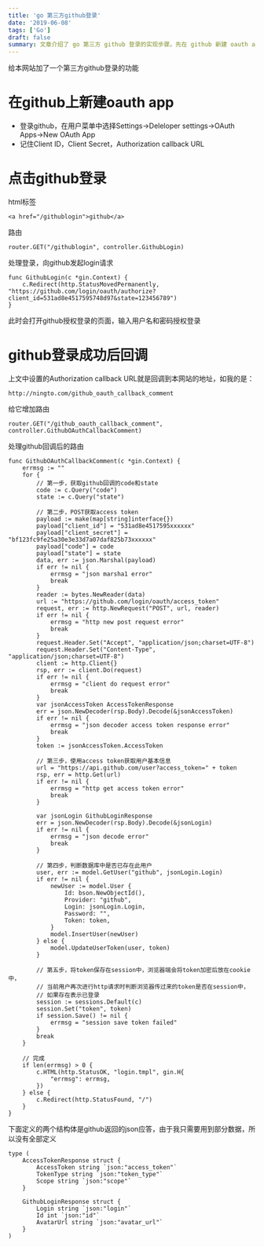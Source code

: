 ```yaml
---
title: 'go 第三方github登录'
date: '2019-06-08'
tags: ['Go']
draft: false
summary: 文章介绍了 go 第三方 github 登录的实现步骤。先在 github 新建 oauth app 获相关信息，通过 html 标签和路由实现点击 github 登录，再处理 github 登录成功后的回调，获取 access token 及用户信息，判断并处理用户，将 token 保存在 session 中，还定义了 github 返回的 json 应答结构体。 
---
```


给本网站加了一个第三方github登录的功能

# 在github上新建oauth app
* 登录github，在用户菜单中选择Settings->Deleloper settings->OAuth Apps->New OAuth App
* 记住Client ID，Client Secret，Authorization callback URL

# 点击github登录
html标签
```
<a href="/githublogin">github</a>
```
路由
```
router.GET("/githublogin", controller.GithubLogin)
```
处理登录，向github发起login请求
```
func GithubLogin(c *gin.Context) {
	c.Redirect(http.StatusMovedPermanently, "https://github.com/login/oauth/authorize?client_id=531ad8e4517595748d97&state=123456789")
}
```
此时会打开github授权登录的页面，输入用户名和密码授权登录

# github登录成功后回调
上文中设置的Authorization callback URL就是回调到本网站的地址，如我的是：
```
http://ningto.com/github_oauth_callback_comment
```
给它增加路由
```
router.GET("/github_oauth_callback_comment", controller.GithubOAuthCallbackComment)
```
处理github回调后的路由
```
func GithubOAuthCallbackComment(c *gin.Context) {
	errmsg := ""
	for {
		// 第一步，获取github回调的code和state
		code := c.Query("code")
		state := c.Query("state")
	
		// 第二步，POST获取access token
		payload := make(map[string]interface{})
		payload["client_id"] = "531ad8e4517595xxxxxx"
		payload["client_secret"] = "bf123fc9fe25a30e3e33d7a07daf825b73xxxxxx"
		payload["code"] = code
		payload["state"] = state
		data, err := json.Marshal(payload)
		if err != nil {
			errmsg = "json marsha1 error"
			break
		}
		reader := bytes.NewReader(data)
		url := "https://github.com/login/oauth/access_token"
		request, err := http.NewRequest("POST", url, reader)
		if err != nil {
			errmsg = "http new post request error"
			break
		}
		request.Header.Set("Accept", "application/json;charset=UTF-8")
		request.Header.Set("Content-Type", "application/json;charset=UTF-8")
		client := http.Client{}
		rsp, err := client.Do(request)
		if err != nil {
			errmsg = "client do request error"
			break
		}
		var jsonAccessToken AccessTokenResponse
		err = json.NewDecoder(rsp.Body).Decode(&jsonAccessToken)
		if err != nil {
			errmsg = "json decoder access token response error"
			break
		}
		token := jsonAccessToken.AccessToken
	
		// 第三步，使用access token获取用户基本信息
		url = "https://api.github.com/user?access_token=" + token
		rsp, err = http.Get(url)
		if err != nil {
			errmsg = "http get access token error"
			break
		}
	
		var jsonLogin GithubLoginResponse
		err = json.NewDecoder(rsp.Body).Decode(&jsonLogin)
		if err != nil {
			errmsg = "json decode error"
			break
		}
	
		// 第四步，判断数据库中是否已存在此用户
		user, err := model.GetUser("github", jsonLogin.Login)
		if err != nil {
			newUser := model.User {
				Id: bson.NewObjectId(),
				Provider: "github",
				Login: jsonLogin.Login,
				Password: "",
				Token: token,
			}
			model.InsertUser(newUser)
		} else {
			model.UpdateUserToken(user, token)
		}
	
		// 第五步，将token保存在session中，浏览器端会将token加密后放在cookie中，
		// 当前用户再次进行http请求时判断浏览器传过来的token是否在session中，
		// 如果存在表示已登录
		session := sessions.Default(c)
		session.Set("token", token)
		if session.Save() != nil {
			errmsg = "session save token failed"
		}
		break
	}

	// 完成
	if len(errmsg) > 0 {
		c.HTML(http.StatusOK, "login.tmpl", gin.H{
			"errmsg": errmsg,
		})
	} else {
		c.Redirect(http.StatusFound, "/")
	}
}
```
下面定义的两个结构体是github返回的json应答，由于我只需要用到部分数据，所以没有全部定义
```
type (
	AccessTokenResponse struct {
		AccessToken string `json:"access_token"`
		TokenType string `json:"token_type"`
		Scope string `json:"scope"`
	}

	GithubLoginResponse struct {
		Login string `json:"login"`
		Id int `json:"id"`
		AvatarUrl string `json:"avatar_url"`
	}
)
```